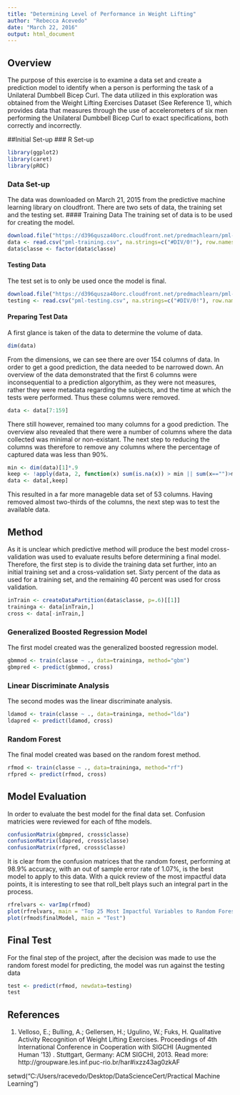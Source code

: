 ```yaml
---
title: "Determining Level of Performance in Weight Lifting"
author: "Rebecca Acevedo"
date: "March 22, 2016"
output: html_document
---
```


## Overview
The purpose of this exercise is to examine a data set and create a prediction model to identify when a person is performing the task of a Unilateral Dumbbell Bicep Curl.  The data utilized in this exploration was obtained from the Weight Lifting Exercises Dataset (See Reference 1), which provides data that measures through the use of accelerometers of six men performing the Unilateral Dumbbell Bicep Curl to exact specifications, both correctly and incorrectly.

##Initial Set-up
### R Set-up
```r
library(ggplot2)
library(caret)
library(pROC)
```
### Data Set-up
The data was downloaded on March 21, 2015 from the predictive machine learning library on cloudfront.  There are two sets of data, the training set and the testing set. 
#### Training Data
The training set of data is to be used for creating the model.
```r
download.file("https://d396qusza40orc.cloudfront.net/predmachlearn/pml-training.csv",  "pml-training.csv")
data <- read.csv("pml-training.csv", na.strings=c("#DIV/0!"), row.names = 1)
data$classe <- factor(data$classe)
```
#### Testing Data
The test set is to only be used once the model is final.
```r
download.file("https://d396qusza40orc.cloudfront.net/predmachlearn/pml-testing.csv", "pml-testing.csv")
testing <- read.csv("pml-testing.csv", na.strings=c("#DIV/0!"), row.names = 1)
```
#### Preparing Test Data
A first glance is taken of the data to determine the volume of data.
```r
dim(data)
```
From the dimensions, we can see there are over 154 columns of data. In order to get a good prediction, the data needed to be narrowed down. An overview of the data demonstrated that the first 6 columns were inconsequential to a prediction algorythim, as they were not measures, rather they were metadata regarding the subjects, and the time at which the tests were performed. Thus these columns were removed.
```r
data <- data[7:159]
```
There still however, remained too many columns for a good prediction. The overview also revealed that there were a number of columns where the data collected was minimal or non-existant. The next step to reducing the columns was therefore to remove any columns where the percentage of captured data was less than 90%.
```r
min <- dim(data)[1]*.9
keep <- !apply(data, 2, function(x) sum(is.na(x)) > min || sum(x=="")>min || sum(x=="NA")>min)
data <- data[,keep]
```

This resulted in a far more manageble data set of 53 columns. Having removed almost two-thirds of the columns, the next step was to test the available data.

## Method

As it is unclear which predictive method will produce the best model cross-validation was used to evaluate results before determining a final model. Therefore, the first step is to divide the training data set further, into an initial training set and a cross-validation set. Sixty percent of the data as used for a training set, and the remaining 40 percent was used for cross validation.

``` r
inTrain <- createDataPartition(data$classe, p=.6)[[1]]
traininga <- data[inTrain,]
cross <- data[-inTrain,]
```

### Generalized Boosted Regression Model
The first model created was the generalized boosted regression model.
```r
gbmmod <- train(classe ~ ., data=traininga, method="gbm")
gbmpred <- predict(gbmmod, cross)
```
### Linear Discriminate Analysis
The second modes was the linear discriminate analysis.
```r
ldamod <- train(classe ~ ., data=traininga, method="lda")
ldapred <- predict(ldamod, cross)
```
### Random Forest
The final model created was based on the random forest method.
```r
rfmod <- train(classe ~ ., data=traininga, method="rf")
rfpred <- predict(rfmod, cross)
```
## Model Evaluation

In order to evaluate the best model for the final data set.  Confusion matricies were reviewed for each of fthe models. 
```r
confusionMatrix(gbmpred, cross$classe)
confusionMatrix(ldapred, cross$classe)
confusionMatrix(rfpred, cross$classe)
```
It is clear from the confusion matrices that the random forest, performing at 98.9% accuracy, with an out of sample error rate of 1.07%, is the best model to apply to this data. With a quick review of the most impactful data points, it is interesting to see that roll_belt plays such an integral part in the process. 

```r
rfrelvars <- varImp(rfmod)
plot(rfrelvars, main = "Top 25 Most Impactful Variables to Random Forest Model", top = 25)
plot(rfmod$finalModel, main = "Test")
```

## Final Test

For the final step of the project, after the decision was made to use the random forest model for predicting, the model was run against the testing data

```r
test <- predict(rfmod, newdata=testing)
test
```

## References

1. Velloso, E.; Bulling, A.; Gellersen, H.; Ugulino, W.; Fuks, H. Qualitative Activity Recognition of Weight Lifting Exercises. Proceedings of 4th International Conference in Cooperation with SIGCHI (Augmented Human '13) . Stuttgart, Germany: ACM SIGCHI, 2013.
Read more: http://groupware.les.inf.puc-rio.br/har#ixzz43ag0zkAF

setwd("C:/Users/racevedo/Desktop/DataScienceCert/Practical Machine Learning")
